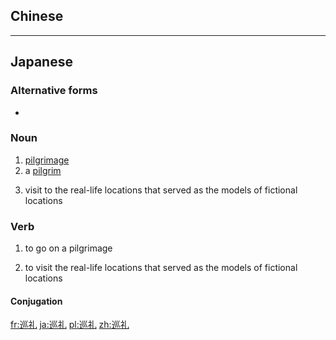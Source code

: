 {{also|巡禮}}
==Chinese==
{{zh-see|巡禮}}

----

==Japanese==
{{ja-kanjitab|じゅん|れい|yomi=on}}
{{wikipedia|lang=ja|巡礼 (通俗)}}

===Alternative forms===
* {{l/ja|順礼}}

===Noun===
{{ja-noun|じゅんれい}}

# [[pilgrimage]]
# a [[pilgrim]]
# {{lb|ja|fandom}} visit to the real-life locations that served as the models of fictional locations
#: {{ja-usex|聖地巡礼|せいち じゅんれい|"pilgrimage to a holy site"}}

===Verb===
{{ja-verb-suru|じゅんれい}}

# to go on a pilgrimage
# {{lb|ja|fandom}} to visit the real-life locations that served as the models of fictional locations

====Conjugation====
{{ja-suru|じゅんれい}}

[[fr:巡礼]]
[[ja:巡礼]]
[[pl:巡礼]]
[[zh:巡礼]]